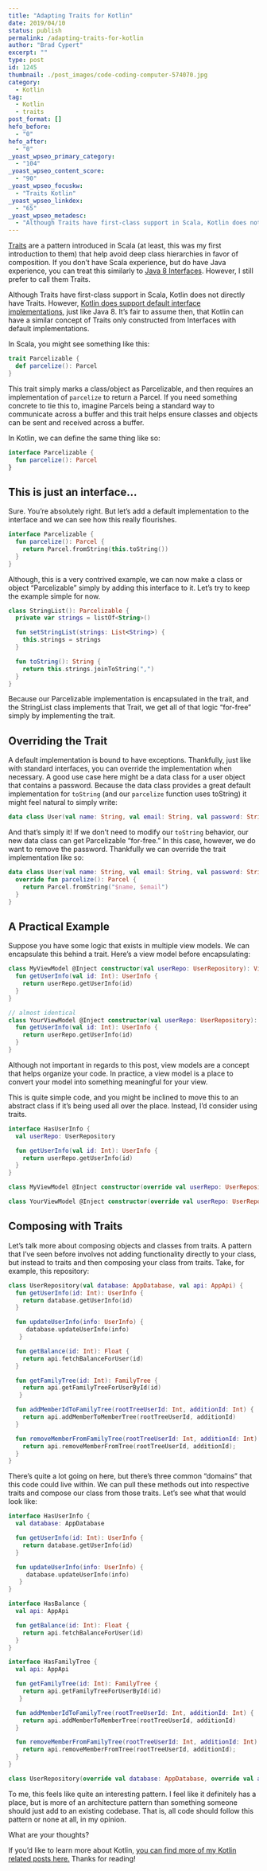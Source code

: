 ```yaml
---
title: "Adapting Traits for Kotlin"
date: 2019/04/10
status: publish
permalink: /adapting-traits-for-kotlin
author: "Brad Cypert"
excerpt: ""
type: post
id: 1245
thumbnail: ./post_images/code-coding-computer-574070.jpg
category:
  - Kotlin
tag:
  - Kotlin
  - traits
post_format: []
hefo_before:
  - "0"
hefo_after:
  - "0"
_yoast_wpseo_primary_category:
  - "104"
_yoast_wpseo_content_score:
  - "90"
_yoast_wpseo_focuskw:
  - "Traits Kotlin"
_yoast_wpseo_linkdex:
  - "65"
_yoast_wpseo_metadesc:
  - "Although Traits have first-class support in Scala, Kotlin does not directly have Traits. However, we can create our own traits in Kotlin using interfaces."
---
```



[Traits](https://docs.scala-lang.org/tour/traits.html) are a pattern introduced in Scala (at least, this was my first introduction to them) that help avoid deep class hierarchies in favor of composition. If you don’t have Scala experience, but do have Java experience, you can treat this similarly to [Java 8 Interfaces](https://docs.oracle.com/javase/tutorial/java/IandI/defaultmethods.html). However, I still prefer to call them Traits.

Although Traits have first-class support in Scala, Kotlin does not directly have Traits. However, [Kotlin does support default interface implementations](https://kotlinlang.org/docs/reference/interfaces.html), just like Java 8. It’s fair to assume then, that Kotlin can have a similar concept of Traits only constructed from Interfaces with default implementations.

In Scala, you might see something like this:

```scala
trait Parcelizable {
  def parcelize(): Parcel
}
```

This trait simply marks a class/object as Parcelizable, and then requires an implementation of `parcelize` to return a Parcel. If you need something concrete to tie this to, imagine Parcels being a standard way to communicate across a buffer and this trait helps ensure classes and objects can be sent and received across a buffer.

In Kotlin, we can define the same thing like so:

```kotlin
interface Parcelizable {
  fun parcelize(): Parcel
}

```

## This is just an interface…

Sure. You’re absolutely right. But let’s add a default implementation to the interface and we can see how this really flourishes.

```kotlin
interface Parcelizable {
  fun parcelize(): Parcel {
    return Parcel.fromString(this.toString())
  }
}
```

Although, this is a very contrived example, we can now make a class or object “Parcelizable” simply by adding this interface to it. Let’s try to keep the example simple for now.

```kotlin
class StringList(): Parcelizable {
  private var strings = listOf<String>()

  fun setStringList(strings: List<String>) {
    this.strings = strings
  }

  fun toString(): String {
    return this.strings.joinToString(",")
  }
}
```

Because our Parcelizable implementation is encapsulated in the trait, and the StringList class implements that Trait, we get all of that logic “for-free” simply by implementing the trait.

## Overriding the Trait

A default implementation is bound to have exceptions. Thankfully, just like with standard interfaces, you can override the implementation when necessary. A good use case here might be a data class for a user object that contains a password. Because the data class provides a great default implementation for `toString` (and our `parcelize` function uses toString) it might feel natural to simply write:

```kotlin
data class User(val name: String, val email: String, val password: String) : Parcelizable
```

And that’s simply it! If we don’t need to modify our `toString` behavior, our new data class can get Parcelizable “for-free.” In this case, however, we do want to remove the password. Thankfully we can override the trait implementation like so:

```kotlin
data class User(val name: String, val email: String, val password: String) : Parcelizable {
  override fun parcelize(): Parcel {
    return Parcel.fromString("$name, $email")
  }
}

```

## A Practical Example

Suppose you have some logic that exists in multiple view models. We can encapsulate this behind a trait. Here’s a view model before encapsulating:

```kotlin
class MyViewModel @Inject constructor(val userRepo: UserRepository): ViewModel {
  fun getUserInfo(val id: Int): UserInfo {
    return userRepo.getUserInfo(id)
  }
}

// almost identical
class YourViewModel @Inject constructor(val userRepo: UserRepository): ViewModel {
  fun getUserInfo(val id: Int): UserInfo {
    return userRepo.getUserInfo(id)
  }
}
```

<HeadsUp title="What is a view model?">
  Although not important in regards to this post, view models are a concept that
  helps organize your code. In practice, a view model is a place to convert your
  model into something meaningful for your view.
</HeadsUp>

This is quite simple code, and you might be inclined to move this to an abstract
class if it’s being used all over the place. Instead, I’d consider using traits.

```kotlin
interface HasUserInfo {
  val userRepo: UserRepository

  fun getUserInfo(val id: Int): UserInfo {
    return userRepo.getUserInfo(id)
  }
}

class MyViewModel @Inject constructor(override val userRepo: UserRepository): ViewModel, HasUserInfo

class YourViewModel @Inject constructor(override val userRepo: UserRepository): ViewModel, HasUserInfo
```

## Composing with Traits

Let’s talk more about composing objects and classes from traits. A pattern that I’ve seen before involves not adding functionality directly to your class, but instead to traits and then composing your class from traits. Take, for example, this repository:

```kotlin
class UserRepository(val database: AppDatabase, val api: AppApi) {
  fun getUserInfo(id: Int): UserInfo {
    return database.getUserInfo(id)
  }

  fun updateUserInfo(info: UserInfo) {
     database.updateUserInfo(info)
   }

  fun getBalance(id: Int): Float {
    return api.fetchBalanceForUser(id)
  }

  fun getFamilyTree(id: Int): FamilyTree {
    return api.getFamilyTreeForUserById(id)
   }

  fun addMemberIdToFamilyTree(rootTreeUserId: Int, additionId: Int) {
    return api.addMemberToMemberTree(rootTreeUserId, additionId)
  }

  fun removeMemberFromFamilyTree(rootTreeUserId: Int, additionId: Int) {
    return api.removeMemberFromTree(rootTreeUserId, additionId);
  }
}
```

There’s quite a lot going on here, but there’s three common “domains” that this code could live within. We can pull these methods out into respective traits and compose our class from those traits. Let’s see what that would look like:

```kotlin
interface HasUserInfo {
  val database: AppDatabase

  fun getUserInfo(id: Int): UserInfo {
    return database.getUserInfo(id)
  }

  fun updateUserInfo(info: UserInfo) {
     database.updateUserInfo(info)
   }
}

interface HasBalance {
  val api: AppApi

  fun getBalance(id: Int): Float {
    return api.fetchBalanceForUser(id)
  }
}

interface HasFamilyTree {
  val api: AppApi

  fun getFamilyTree(id: Int): FamilyTree {
    return api.getFamilyTreeForUserById(id)
   }

  fun addMemberIdToFamilyTree(rootTreeUserId: Int, additionId: Int) {
    return api.addMemberToMemberTree(rootTreeUserId, additionId)
  }

  fun removeMemberFromFamilyTree(rootTreeUserId: Int, additionId: Int) {
    return api.removeMemberFromTree(rootTreeUserId, additionId);
  }
}

class UserRepository(override val database: AppDatabase, override val api: AppApi) : HasUserInfo, HasBalance, HasFamilyTree
```

To me, this feels like quite an interesting pattern. I feel like it definitely has a place, but is more of an architecture pattern than something someone should just add to an existing codebase. That is, all code should follow this pattern or none at all, in my opinion.

What are your thoughts?

If you’d like to learn more about Kotlin, [you can find more of my Kotlin related posts here.](https://www.bradcypert.com/tag/kotlin/) Thanks for reading!

